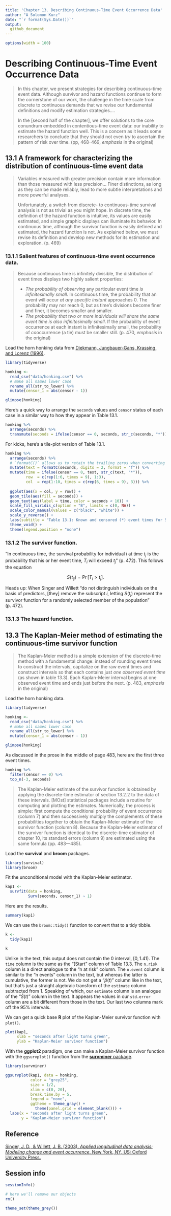 ```yaml
---
title: 'Chapter 13. Describing Continuous-Time Event Occurrence Data'
author: "A Solomon Kurz"
date: "`r format(Sys.Date())`"
output:
  github_document
---
```


```r
options(width = 100)
```

# Describing Continuous-Time Event Occurrence Data

> In this chapter, we present strategies for describing continuous-time event data. Although survivor and hazard functions continue to form the cornerstone of our work, the challenge in the time scale from discrete to continuous demands that we revise our fundamental definitions and modify estimation strategies….
>
> In the [second half of the chapter], we offer solutions to the core conundrum embedded in contentious-time event data: our inability to estimate the hazard function well. This is a concern as it leads some researchers to conclude that they should not even *try* to ascertain the pattern of risk over time. (pp, 468--469, *emphasis* in the original)

## 13.1 A framework for characterizing the distribution of continuous-time event data

> Variables measured with greater precision contain more information than those measured with less precision… Finer distinctions, as long as they can be made reliably, lead to more subtle interpretations and more powerful analyses. 
>
> Unfortunately, a switch from discrete- to continuous-time survival analysis is not as trivial as you might hope. In discrete time, the definition of the hazard function is intuitive, its values are easily estimated, and simple graphic displays can illuminate its behavior. In continuous time, although the survivor function is easily defined and estimated, the hazard function is not. As explained below, we must revise its definition and develop new methods for its estimation and exploration. (p. 469)

### 13.1.1 Salient features of continuous-time event occurrence data.

> Because continuous time is infinitely divisible, the distribution of event times displays two highly salient properties:
>
> * *The probability of observing* any particular event time *is infinitesimally small*. In continuous time, the probability that an event will occur *at any specific instant* approaches 0. The probability may nor reach 0, but as time’s divisions become finer and finer, it becomes smaller and smaller.
> * *The probability that two or more individuals will share the same event time is also infinitesimally small*. If the probability of event occurrence at each instant is infinitesimally small, the probability of *co*occurrence (a tie) must be smaller still. (p. 470, *emphasis* in the original)

Load the horn honking data from [Diekmann, Jungbauer-Gans, Krassing, and Lorenz (1996)](https://www.researchgate.net/profile/Andreas_Diekmann2/publication/14168210_Social_Status_and_Aggression_A_Field_Study_Analyzed_by_Survival_Analysis/links/54c041be0cf28eae4a696897/Social-Status-and-Aggression-A-Field-Study-Analyzed-by-Survival-Analysis.pdf).

```r
library(tidyverse)

honking <- 
  read_csv("data/honking.csv") %>%
  # make all names lower case
  rename_all(str_to_lower) %>% 
  mutate(censor_1 = abs(censor - 1))

glimpse(honking)
```

Here's a quick way to arrange the `seconds` values and `censor` status of each case in a similar way to how they appear in Table 13.1.

```r
honking %>% 
  arrange(seconds) %>% 
  transmute(seconds = ifelse(censor == 0, seconds, str_c(seconds, "*")))
```

For kicks, here's a tile-plot version of Table 13.1.

```r
honking %>% 
  arrange(seconds) %>% 
  # `formatC()` allows us to retain the trailing zeros when converting the numbers to text
  mutate(text = formatC(seconds, digits = 2, format = "f")) %>% 
  mutate(time = ifelse(censor == 0, text, str_c(text, "*")),
         row  = c(rep(1:6, times = 9), 1:3),
         col  = rep(1:10, times = c(rep(6, times = 9), 3))) %>% 
  
  ggplot(aes(x = col, y = row)) +
  geom_tile(aes(fill = seconds)) +
  geom_text(aes(label = time, color = seconds < 10)) +
  scale_fill_viridis_c(option = "B", limits = c(0, NA)) +
  scale_color_manual(values = c("black", "white")) +
  scale_y_reverse() +
  labs(subtitle = "Table 13.1: Known and censored (*) event times for 57 motorists blocked by another automobile\n(reaction times are recorded to the nearest hundredth of a second)") +
  theme_void() +
  theme(legend.position = "none")
```

### 13.1.2 The survivor function.

"In continuous time, the survival probability for individual $i$ at time $t_j$ is the probability that his or her event time, $T_i$ will exceed $t_j$" (p. 472). This follows the equation

$$S(t_{ij}) = \operatorname{Pr} [T_i > t_j].$$

Heads up: When Singer and Willett "do not distinguish individuals on the basis of predictors, [they] remove the subscript $i$, letting $S(t_j)$ represent the survivor function for a randomly selected member of the population" (p. 472).

### 13.1.3 The hazard function.




## 13.3 The Kaplan-Meier method of estimating the continuous-time survivor function

> The Kaplan-Meier method is a simple extension of the discrete-time method with a fundamental change: instead of rounding event times to construct the intervals, capitalize on the raw event times and construct intervals so that each contains just *one observed event time* (as shown in table 13.3). Each Kaplan-Meier interval begins at one observed event time and ends just before the next. (p. 483, *emphasis* in the original)

Load the horn honking data.

```r
library(tidyverse)

honking <- 
  read_csv("data/honking.csv") %>%
  # make all names lower case
  rename_all(str_to_lower) %>% 
  mutate(censor_1 = abs(censor - 1))

glimpse(honking)
```

As discussed in the prose in the middle of page 483, here are the first three event times.

```r
honking %>% 
  filter(censor == 0) %>% 
  top_n(-3, seconds)
```

> The Kaplan-Meier estimate of the survivor function is obtained by applying the discrete-time estimator of section 13.2.2 to the data of these intervals. [MOst] statistical packages include a routine for computing and plotting the estimates. Numerically, the process is simple: first compute the conditional probability of event occurrence (column 7) and then successively multiply the complements of these probabilities together to obtain the Kaplan-Meier estimate of the survivor function (column 8). Because the Kaplan-Meier estimator of the survivor function is identical to the discrete-time estimator of chapter 10, its standard errors (column 9) are estimated using the same formula (pp. 483—485).

Load the **survival** and **broom** packages.

```r
library(survival)
library(broom)
```

Fit the unconditional model with the Kaplan-Meier estimator.

```r
kap1 <-
  survfit(data = honking,
          Surv(seconds, censor_1) ~ 1)
```

Here are the results.

```r
summary(kap1)
```

We can use the `broom::tidy()` function to convert that to a tidy tibble.

```r
k <-
  tidy(kap1)

k
```

Unlike in the text, this output does not contain the 0 interval, $[0, 1.41)$. The `time` column is the same as the "[Start" column of Table 13.3. The `n.risk` column is a direct analogue to the "n at risk" column. The `n.event` column is similar to the "n events" column in the text, but whereas the latter is cumulative, the former is not. We do not get a "$\hat p (t)$" column like in the text, but that's just a straight algebraic transform of the `estimate` column subtracted from 1. Speaking of which, our `estimate` column is an analogue of the "$\hat S(t)$" column in the text. It appears the values in our `std.error` column are a bit different from those in the text. Our last two columns mark off the 95% intervals. 

We can get a quick base **R** plot of the Kaplan-Meier survivor function with `plot()`.

```r
plot(kap1,
     xlab = "seconds after light turns green",
     ylab = "Kaplan-Meier survivor function")
```

With the **ggplot2** paradigm, one can make a Kaplan-Meier survivor function with the `ggsurvplot()` function from the [**survminer** package](https://CRAN.R-project.org/package=survminer).

```r
library(survminer)

ggsurvplot(kap1, data = honking,
           color = "grey25",
           size = 1/2,
           xlim = c(0, 20),
           break.time.by = 5,
           legend = "none",
           ggtheme = theme_gray() + 
             theme(panel.grid = element_blank())) +
  labs(x = "seconds after light turns green",
       y = "Kaplan-Meier survivor function")
```











## Reference {-}

[Singer, J. D., & Willett, J. B. (2003). *Applied longitudinal data analysis: Modeling change and event occurrence*. New York, NY, US: Oxford University Press.](https://www.oxfordscholarship.com/view/10.1093/acprof:oso/9780195152968.001.0001/acprof-9780195152968)

## Session info {-}

```r
sessionInfo()
```

```r
# here we'll remove our objects
rm()

theme_set(theme_grey())
```

